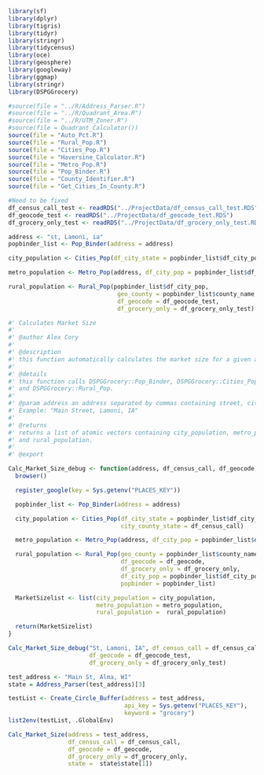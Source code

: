 ```r
library(sf)
library(dplyr)
library(tigris)
library(tidyr)
library(stringr)
library(tidycensus)
library(oce)
library(geosphere)
library(googleway)
library(ggmap)
library(stringr)
library(DSPGGrocery)
```

```r
#source(file = "../R/Address_Parser.R")
#source(file = "../R/Quadrant_Area.R")
#source(file = "../R/UTM_Zoner.R")
#source(file = Quadrant_Calculator())
source(file = "Auto_Pct.R")
source(file = "Rural_Pop.R")
source(file = "Cities_Pop.R")
source(file = "Haversine_Calculator.R")
source(file = "Metro_Pop.R")
source(file = "Pop_Binder.R")
source(file = "County_Identifier.R")
source(file = "Get_Cities_In_County.R")

#Need to be fixed
df_census_call_test <- readRDS("../ProjectData/df_census_call_test.RDS")
df_geocode_test <- readRDS("../ProjectData/df_geocode_test.RDS")
df_grocery_only_test <- readRDS("../ProjectData/df_grocery_only_test.RDS")
```


```r
address <- "st, Lamoni, ia"
popbinder_list <- Pop_Binder(address = address)

city_population <- Cities_Pop(df_city_state = popbinder_list$df_city_pop, city_county_state = df_census_call_test)

metro_population <- Metro_Pop(address, df_city_pop = popbinder_list$df_city_pop)

rural_population <- Rural_Pop(popbinder_list$df_city_pop,
                               geo_county = popbinder_list$county_name,
                               df_geocode = df_geocode_test,
                               df_grocery_only = df_grocery_only_test)

```


```r
#' Calculates Market Size
#' 
#' @author Alex Cory
#' 
#' @description 
#' this function automatically calculates the market size for a given address value.
#' 
#' @details
#' this function calls DSPGGrocery::Pop_Binder, DSPGGrocery::Cities_Pop, DSPGGrocery::Metro_Pop
#' and DSPGGrocery::Rural_Pop.
#' 
#' @param address an address separated by commas containing street, city, and abbreviated state.
#' Example: "Main Street, Lamoni, IA"
#' 
#' @returns
#' returns a list of atomic vectors containing city_population, metro_population,
#' and rural_population.
#' 
#' @export

Calc_Market_Size_debug <- function(address, df_census_call, df_geocode, df_grocery_only) {
  browser()

  register_google(key = Sys.getenv("PLACES_KEY"))

  popbinder_list <- Pop_Binder(address = address)

  city_population <- Cities_Pop(df_city_state = popbinder_list$df_city_pop,
                                city_county_state = df_census_call)

  metro_population <- Metro_Pop(address, df_city_pop = popbinder_list$df_city_pop)

  rural_population <- Rural_Pop(geo_county = popbinder_list$county_name,
                                df_geocode = df_geocode,
                                df_grocery_only = df_grocery_only,
                                df_city_pop = popbinder_list$df_city_pop,
                                popbinder = popbinder_list)

  MarketSizelist <- list(city_population = city_population,
                         metro_population = metro_population,
                         rural_population =  rural_population)

  return(MarketSizelist)
}
```

```r
Calc_Market_Size_debug("St, Lamoni, IA", df_census_call = df_census_call_test, 
                       df_geocode = df_geocode_test,
                       df_grocery_only = df_grocery_only_test)
```

```r
test_address <- "Main St, Alma, WI"
state = Address_Parser(test_address)[3]

testList <- Create_Circle_Buffer(address = test_address, 
                                 api_key = Sys.getenv("PLACES_KEY"), 
                                 keyword = "grocery")
list2env(testList, .GlobalEnv)
```

```r
Calc_Market_Size(address = test_address, 
                 df_census_call = df_census_call, 
                 df_geocode = df_geocode, 
                 df_grocery_only = df_grocery_only,
                 state =  state$state[1])
```

